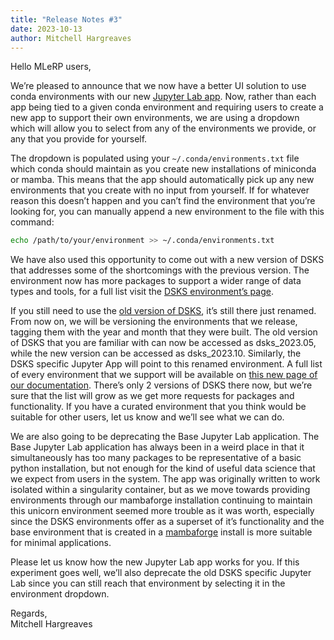 ```yaml
---
title: "Release Notes #3"
date: 2023-10-13
author: Mitchell Hargreaves
---
```


Hello MLeRP users,

We're pleased to announce that we now have a better UI solution to use conda environments with our new [Jupyter Lab app](/usage/strudel2.qmd#jupyter-lab). Now, rather than each app being tied to a given conda environment and requiring users to create a new app to support their own environments, we are using a dropdown which will allow you to select from any of the environments we provide, or any that you provide for yourself.

The dropdown is populated using your `~/.conda/environments.txt​` file which conda should maintain as you create new installations of miniconda or mamba. This means that the app should automatically pick up any new environments that you create with no input from yourself. If for whatever reason this doesn't happen and you can't find the environment that you're looking for, you can manually append a new environment to the file with this command:

```bash
echo /path/to/your/environment >> ~/.conda/environments.txt​
```

We have also used this opportunity to come out with a new version of DSKS that addresses some of the shortcomings with the previous version. The environment now has more packages to support a wider range of data types and tools, for a full list visit the [DSKS environment's page](/usage/environments/dsks/dsks_2023.10.ipynb).

If you still need to use the [old version of DSKS](/usage/environments/dsks/dsks_2023.05.ipynb), it's still there just renamed. From now on, we will be versioning the environments that we release, tagging them with the year and month that they were built. The old version of DSKS that you are familiar with can now be accessed as dsks_2023.05, while the new version can be accessed as dsks_2023.10​. Similarly, the DSKS specific Jupyter App will point to this renamed environment. A full list of every environment that we support will be available on [this new page of our documentation](/usage/environments.qmd). There's only 2 versions of DSKS there now, but we're sure that the list will grow as we get more requests for packages and functionality. If you have a curated environment that you think would be suitable for other users, let us know and we'll see what we can do.

We are also going to be deprecating the Base Jupyter Lab application. The Base Jupyter Lab application has always been in a weird place in that it simultaneously has too many packages to be representative of a basic python installation, but not enough for the kind of useful data science that we expect from users in the system. The app was originally written to work isolated within a singularity container, but as we move towards providing environments through our mambaforge installation continuing to maintain this unicorn environment seemed more trouble as it was worth, especially since the DSKS environments offer as a superset of it's functionality and the base environment that is created in a [mambaforge](https://mamba.readthedocs.io/en/latest/) install is more suitable for minimal applications.

Please let us know how the new Jupyter Lab app works for you. If this experiment goes well, we'll also deprecate the old DSKS specific Jupyter Lab since you can still reach that environment by selecting it in the environment dropdown. 

Regards,  
Mitchell Hargreaves